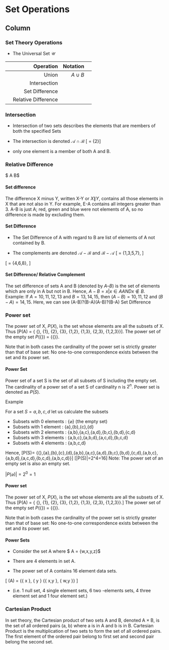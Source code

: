 Set Operations {data-navmenu="Section 2"}
====================================

Column {.tabset}
-------------------------------------------------------------



### Set Theory Operations

*  The Universal Set $\mathcal{U}$

|| Operation | Notation |
|--------------------:|----------:|----------:| --------------------:| 
|| Union| $A \cup B$ | ||
||Intersection |||
|| Set Difference |||
||  Relative Difference |||



### Intersection


*  Intersection of two sets describes the elements that are members of both the specified Sets

*  The intersection is denoted $\mathcal{A\cap B}$ 
\[ \mathcal{A\cap B} = \{2\}\]

*  only one element is a member of both A and B.



### Relative Difference

$ A \oplus B$



#### Set difference

The difference X minus Y, written X-Y or $X\|Y$, contains all those elements in X that are not also in Y. For example, E-A contains all integers greater than 3. 
A-B is just A; red, green and blue were not elements of A, so no difference is made by excluding them.


#### Set Difference


*  The Set Difference of A with regard to B are list of elements of A not contained by B.

*  The complements are denoted $\mathcal{A-B}$ and $\mathcal{B-A}$
\[ \mathcal{A-B} = \{1,3,5,7\}, \]

\[ \mathcal{B-A} = \{4,6,8\}, \]



#### Set Difference/ Relative Complement
The set difference of sets A and B (denoted by $A–B$) is the set of elements which are only in A but not in B. Hence, $A-B={x|x \in A AND x \notin B}$.
Example: If $A={10,11,12,13}$ and $B={13,14,15}$, then $(A-B)={10,11,12}$ and $(B-A)={14,15}$. Here, we can see (A-B)?(B-A)(A-B)?(B-A) Set Difference

### Power set

The power set of X, $P(X)$, is the set whose elements are all the subsets of X. Thus \[P(A) = \{ \{\}, \{1\}, \{2\}, \{3\}, \{1,2\}, \{1,3\}, \{2,3\}, \{1,2,3\}\}\]. The power set of the empty set $P(\{\})$ = $\{\{\}\}$. 

Note that in both cases the cardinality of the power set is strictly greater than that of base set: No one-to-one correspondence exists between the set and its power set. 



#### Power Set
Power set of a set S is the set of all subsets of S including the empty set. The cardinality of a power set of a set S of cardinality n is $2^n$. Power set is denoted as $P(S)$.

Example 

For a set $S={a,b,c,d}$ let us calculate the subsets 


*  Subsets with 0 elements : $\{ \varnothing\}$ (the empty set)
*  Subsets with 1 element : {a},{b},{c},{d}
*  Subsets with 2 elements : {a,b},{a,c},{a,d},{b,c},{b,d},{c,d}
*  Subsets with 3 elements : {a,b,c},{a,b,d},{a,c,d},{b,c,d}
*  Subsets with 4 elements : {a,b,c,d}


Hence, \[P(S)=
{{\varnothing},{a},{b},{c},{d},{a,b},{a,c},{a,d},{b,c},{b,d},{c,d},{a,b,c},{a,b,d},{a,c,d},{b,c,d},{a,b,c,d}}\]
\[|P(S)|=2^4=16\]
Note: The power set of an empty set is also an empty set.

$|P({\varnothing})|=2^0=1$
 

#### Power set

The power set of X, $P(X)$, is the set whose elements are all the subsets of X. Thus \[P(A) = \{ \{\}, \{1\}, \{2\}, \{3\}, \{1,2\}, \{1,3\}, \{2,3\}, \{1,2,3\}\}.\] The power set of the empty set $P(\{\})$ = $\{\{\}\}$. 

Note that in both cases the cardinality of the power set is strictly greater than that of base set: No one-to-one correspondence exists between the set and its power set. 

#### Power Sets



*  Consider the set A where $ A = \{w,x,y,z\}$
*  There are 4 elements in set A.

*  The power set of A contains 16 element data sets.

 \[  \mathcal{P}(A) = \{\{ x \}, \{ y \} \{\{ x,y \}, \{ w,y \}\}  \]

*  (i.e. 1 null set, 4 single element sets, 6 two -elements sets, 4 three element set and 1 four element set.)





### Cartesian Product

In set theory, the Cartesian product of two sets A and B, denoted A × B, is the set of all ordered pairs (a, b) where a is in A and b is in B.
Cartesian Product is the multiplication of two sets to form the set of all ordered pairs. The first element of the ordered pair belong to first set and second pair belong the second set. 
